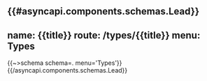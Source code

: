 {{#asyncapi.components.schemas.Lead}}
---
name: {{title}}
route: /types/{{title}}
menu: Types
---
{{~>schema schema=. menu='Types'}}
{{/asyncapi.components.schemas.Lead}}
